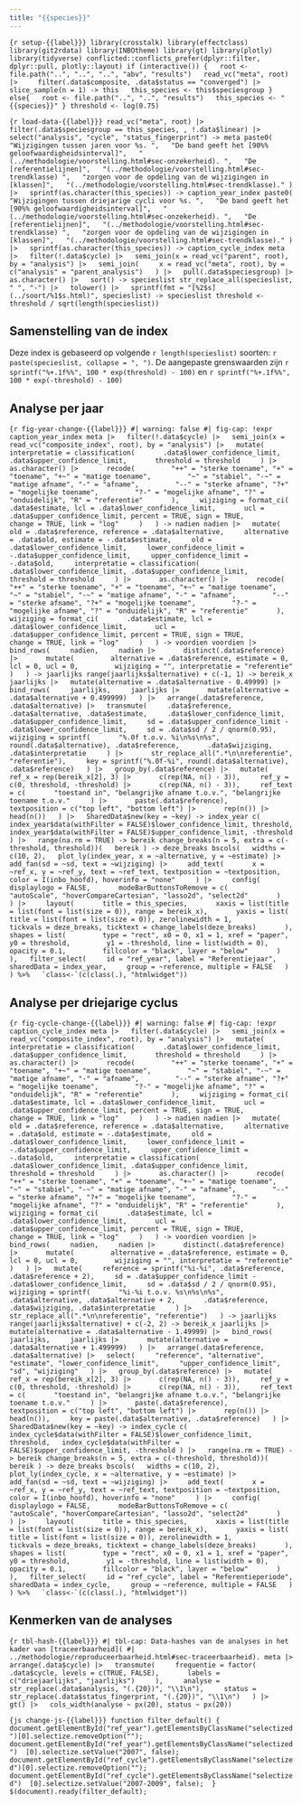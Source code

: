 ```yaml
---
title: "{{species}}"
---
```


```{r setup-{{label}}}
library(crosstalk)
library(effectclass)
library(git2rdata)
library(INBOtheme)
library(gt)
library(plotly)
library(tidyverse)
conflicted::conflicts_prefer(dplyr::filter, dplyr::pull, plotly::layout)
if (interactive()) {
  root <- file.path("..", "..", "..", "abv", "results")
  read_vc("meta", root) |>
    filter(.data$composite, .data$status == "converged") |>
    slice_sample(n = 1) -> this
  this_species <- this$speciesgroup
} else{
  root <- file.path("..", "..", "results")
  this_species <- "{{species}}"
}
threshold <- log(0.75)
```

```{r load-data-{{label}}}
read_vc("meta", root) |>
  filter(.data$speciesgroup == this_species, , !.data$linear) |>
  select("analysis", "cycle", "status_fingerprint") -> meta
paste0(
  "Wijzigingen tussen jaren voor %s. ",
  "De band geeft het [90%% geloofwaardigheidsinterval]",
  "(../methodologie/voorstelling.html#sec-onzekerheid). ",
  "De [referentielijnen]",
  "(../methodologie/voorstelling.html#sec-trendklasse) ",
  "zorgen voor de opdeling van de wijzigingen in [klassen]",
  "(../methodologie/voorstelling.html#sec-trendklasse)."
) |>
  sprintf(as.character(this_species)) -> caption_year_index
paste0(
  "Wijzigingen tussen driejarige cycli voor %s. ",
  "De band geeft het [90%% geloofwaardigheidsinterval]",
  "(../methodologie/voorstelling.html#sec-onzekerheid). ",
  "De [referentielijnen]",
  "(../methodologie/voorstelling.html#sec-trendklasse) ",
  "zorgen voor de opdeling van de wijzigingen in [klassen]",
  "(../methodologie/voorstelling.html#sec-trendklasse)."
) |>
  sprintf(as.character(this_species)) -> caption_cycle_index
meta |>
  filter(!.data$cycle) |>
  semi_join(x = read_vc("parent", root), by = "analysis") |>
  semi_join(
    x = read_vc("meta", root), by = c("analysis" = "parent_analysis")
  ) |>
  pull(.data$speciesgroup) |>
  as.character() |>
  sort() -> specieslist
str_replace_all(specieslist, " ", "-") |>
  tolower() |>
  sprintf(fmt = "[%2$s](../soort/%1$s.html)", specieslist) -> specieslist
threshold <- threshold / sqrt(length(specieslist))
```

## Samenstelling van de index

Deze index is gebaseerd op volgende `r length(specieslist)` soorten: `r paste(specieslist, collapse = ", ")`.
De aangepaste grenswaarden zijn `r sprintf("%+.1f%%", 100 * exp(threshold) - 100)` en  `r sprintf("%+.1f%%", 100 * exp(-threshold) - 100)`

## Analyse per jaar

```{r fig-year-change-{{label}}}
#| warning: false
#| fig-cap: !expr caption_year_index
meta |>
  filter(!.data$cycle) |>
  semi_join(x = read_vc("composite_index", root), by = "analysis") |>
  mutate(
    interpretatie = classification(
      .data$lower_confidence_limit, .data$upper_confidence_limit,
      threshold = threshold
    ) |>
      as.character() |>
      recode(
        "++" = "sterke toename", "+" = "toename", "+~" = "matige toename",
        "~" = "stabiel", "-~" = "matige afname", "-" = "afname",
        "--" = "sterke afname", "?+" = "mogelijke toename",
        "?-" = "mogelijke afname", "?" = "onduidelijk", "R" = "referentie"
      ),
    wijziging = format_ci(
      .data$estimate, lcl = .data$lower_confidence_limit,
      ucl = .data$upper_confidence_limit, percent = TRUE, sign = TRUE,
      change = TRUE, link = "log"
    )
  ) -> nadien
nadien |>
  mutate(
    old = .data$reference, reference = .data$alternative,
    alternative = .data$old, estimate = -.data$estimate,
    old = .data$lower_confidence_limit,
    lower_confidence_limit = -.data$upper_confidence_limit,
    upper_confidence_limit = -.data$old,
    interpretatie = classification(
      .data$lower_confidence_limit, .data$upper_confidence_limit,
      threshold = threshold
    ) |>
      as.character() |>
      recode(
        "++" = "sterke toename", "+" = "toename", "+~" = "matige toename",
        "~" = "stabiel", "-~" = "matige afname", "-" = "afname",
        "--" = "sterke afname", "?+" = "mogelijke toename",
        "?-" = "mogelijke afname", "?" = "onduidelijk", "R" = "referentie"
      ),
    wijziging = format_ci(
      .data$estimate, lcl = .data$lower_confidence_limit,
      ucl = .data$upper_confidence_limit, percent = TRUE, sign = TRUE,
      change = TRUE, link = "log"
    )
  ) -> voordien
voordien |>
  bind_rows(
    nadien,
    nadien |>
      distinct(.data$reference) |>
      mutate(
        alternative = .data$reference, estimate = 0, lcl = 0, ucl = 0,
        wijziging = "", interpretatie = "referentie"
      )
  ) -> jaarlijks
range(jaarlijks$alternative) + c(-1, 1) -> bereik_x
jaarlijks |>
  mutate(alternative = .data$alternative - 0.49999) |>
  bind_rows(
    jaarlijks,
    jaarlijks |>
      mutate(alternative = .data$alternative + 0.499999)
  ) |>
  arrange(.data$reference, .data$alternative) |>
  transmute(
    .data$reference, .data$alternative, .data$estimate,
    .data$lower_confidence_limit, .data$upper_confidence_limit,
    sd = .data$upper_confidence_limit - .data$lower_confidence_limit,
    sd = .data$sd / 2 / qnorm(0.95),
    wijziging = sprintf(
      "%.0f t.o.v. %i\n%s\n%s", round(.data$alternative), .data$reference,
      .data$wijziging, .data$interpretatie
    ) |>
      str_replace_all(".*\n\nreferentie", "referentie"),
    key = sprintf("%.0f-%i", round(.data$alternative), .data$reference)
  ) |>
  group_by(.data$reference) |>
  mutate(
    ref_x = rep(bereik_x[2], 3) |>
      c(rep(NA, n() - 3)),
    ref_y = c(0, threshold, -threshold) |>
      c(rep(NA, n() - 3)),
    ref_text = c(
      "toestand in", "belangrijke afname t.o.v.", "belangrijke toename t.o.v."
    ) |>
      paste(.data$reference),
    textposition = c("top left", "bottom left") |>
      rep(n()) |>
      head(n())
  ) |>
  SharedData$new(key = ~key) -> index_year
c(
  index_year$data(withFilter = FALSE)$lower_confidence_limit, threshold,
  index_year$data(withFilter = FALSE)$upper_confidence_limit, -threshold
) |>
  range(na.rm = TRUE) -> bereik
change_breaks(n = 5, extra = c(-threshold, threshold))(
  bereik
) -> deze_breaks
bscols(
  widths = c(10, 2),
  plot_ly(index_year, x = ~alternative, y = ~estimate) |>
    add_fan(sd = ~sd, text = ~wijziging) |>
    add_text(
      x = ~ref_x, y = ~ref_y, text = ~ref_text, textposition = ~textposition,
      color = I(inbo_hoofd), hoverinfo = "none"
    ) |>
    config(
      displaylogo = FALSE,
      modeBarButtonsToRemove = c(
        "autoScale", "hoverCompareCartesian", "lasso2d", "select2d"
      )
    ) |>
    layout(
      title = this_species,
      xaxis = list(title = list(font = list(size = 0)), range = bereik_x),
      yaxis = list(
        title = list(font = list(size = 0)), zerolinewidth = 1,
        tickvals = deze_breaks, ticktext = change_labels(deze_breaks)
      ),
      shapes = list(
        type = "rect", x0 = 0, x1 = 1, xref = "paper", y0 = threshold,
        y1 = -threshold, line = list(width = 0), opacity = 0.1,
        fillcolor = "black", layer = "below"
      )
    ),
  filter_select(
    id = "ref_year", label = "Referentiejaar", sharedData = index_year,
    group = ~reference, multiple = FALSE
  )
) %>%
  `class<-`(c(class(.), "htmlwidget"))
```

## Analyse per driejarige cyclus

```{r fig-cycle-change-{{label}}}
#| warning: false
#| fig-cap: !expr caption_cycle_index
meta |>
  filter(.data$cycle) |>
  semi_join(x = read_vc("composite_index", root), by = "analysis") |>
  mutate(
    interpretatie = classification(
      .data$lower_confidence_limit, .data$upper_confidence_limit,
      threshold = threshold
    ) |>
      as.character() |>
      recode(
        "++" = "sterke toename", "+" = "toename", "+~" = "matige toename",
        "~" = "stabiel", "-~" = "matige afname", "-" = "afname",
        "--" = "sterke afname", "?+" = "mogelijke toename",
        "?-" = "mogelijke afname", "?" = "onduidelijk", "R" = "referentie"
      ),
    wijziging = format_ci(
      .data$estimate, lcl = .data$lower_confidence_limit,
      ucl = .data$upper_confidence_limit, percent = TRUE, sign = TRUE,
      change = TRUE, link = "log"
    )
  ) -> nadien
nadien |>
  mutate(
    old = .data$reference, reference = .data$alternative,
    alternative = .data$old, estimate = -.data$estimate,
    old = .data$lower_confidence_limit,
    lower_confidence_limit = -.data$upper_confidence_limit,
    upper_confidence_limit = -.data$old,
    interpretatie = classification(
      .data$lower_confidence_limit, .data$upper_confidence_limit,
      threshold = threshold
    ) |>
      as.character() |>
      recode(
        "++" = "sterke toename", "+" = "toename", "+~" = "matige toename",
        "~" = "stabiel", "-~" = "matige afname", "-" = "afname",
        "--" = "sterke afname", "?+" = "mogelijke toename",
        "?-" = "mogelijke afname", "?" = "onduidelijk", "R" = "referentie"
      ),
    wijziging = format_ci(
      .data$estimate, lcl = .data$lower_confidence_limit,
      ucl = .data$upper_confidence_limit, percent = TRUE, sign = TRUE,
      change = TRUE, link = "log"
    )
  ) -> voordien
voordien |>
  bind_rows(
    nadien,
    nadien |>
      distinct(.data$reference) |>
      mutate(
        alternative = .data$reference, estimate = 0, lcl = 0, ucl = 0,
        wijziging = "", interpretatie = "referentie"
      )
  ) |>
  mutate(
    reference = sprintf("%i-%i", .data$reference, .data$reference + 2),
    sd = .data$upper_confidence_limit - .data$lower_confidence_limit,
    sd = .data$sd / 2 / qnorm(0.95),
    wijziging = sprintf(
      "%i-%i t.o.v. %s\n%s\n%s", .data$alternative, .data$alternative + 2,
      .data$reference, .data$wijziging, .data$interpretatie
    ) |>
      str_replace_all(".*\n\nreferentie", "referentie")
  ) -> jaarlijks
range(jaarlijks$alternative) + c(-2, 2) -> bereik_x
jaarlijks |>
  mutate(alternative = .data$alternative - 1.49999) |>
  bind_rows(
    jaarlijks,
    jaarlijks |>
      mutate(alternative = .data$alternative + 1.499999)
  ) |>
  arrange(.data$reference, .data$alternative) |>
  select(
    "reference", "alternative", "estimate", "lower_confidence_limit",
    "upper_confidence_limit", "sd", "wijziging"
  ) |>
  group_by(.data$reference) |>
  mutate(
    ref_x = rep(bereik_x[2], 3) |>
      c(rep(NA, n() - 3)),
    ref_y = c(0, threshold, -threshold) |>
      c(rep(NA, n() - 3)),
    ref_text = c(
      "toestand in", "belangrijke afname t.o.v.", "belangrijke toename t.o.v."
    ) |>
      paste(.data$reference),
    textposition = c("top left", "bottom left") |>
      rep(n()) |>
      head(n()),
    key = paste(.data$alternative, .data$reference)
  ) |>
  SharedData$new(key = ~key) -> index_cycle
c(
  index_cycle$data(withFilter = FALSE)$lower_confidence_limit, threshold,
  index_cycle$data(withFilter = FALSE)$upper_confidence_limit, -threshold
) |>
  range(na.rm = TRUE) -> bereik
change_breaks(n = 5, extra = c(-threshold, threshold))(
  bereik
) -> deze_breaks
bscols(
  widths = c(10, 2),
  plot_ly(index_cycle, x = ~alternative, y = ~estimate) |>
    add_fan(sd = ~sd, text = ~wijziging) |>
    add_text(
      x = ~ref_x, y = ~ref_y, text = ~ref_text, textposition = ~textposition,
      color = I(inbo_hoofd), hoverinfo = "none"
    ) |>
    config(
      displaylogo = FALSE,
      modeBarButtonsToRemove = c(
        "autoScale", "hoverCompareCartesian", "lasso2d", "select2d"
      )
    ) |>
    layout(
      title = this_species,
      xaxis = list(title = list(font = list(size = 0)), range = bereik_x),
      yaxis = list(
        title = list(font = list(size = 0)), zerolinewidth = 1,
        tickvals = deze_breaks, ticktext = change_labels(deze_breaks)
      ),
      shapes = list(
        type = "rect", x0 = 0, x1 = 1, xref = "paper", y0 = threshold,
        y1 = -threshold, line = list(width = 0), opacity = 0.1,
        fillcolor = "black", layer = "below"
      )
    ),
  filter_select(
    id = "ref_cycle", label = "Referentieperiode", sharedData = index_cycle,
    group = ~reference, multiple = FALSE
  )
) %>%
  `class<-`(c(class(.), "htmlwidget"))
```

## Kenmerken van de analyses

```{r tbl-hash-{{label}}}
#| tbl-cap: Data-hashes van de analyses in het kader van [traceerbaarheid](
#|   ../methodologie/reproduceerbaarheid.html#sec-traceerbaarheid).
meta |>
  arrange(.data$cycle) |>
  transmute(
    frequentie = factor(
      .data$cycle, levels = c(TRUE, FALSE),
      labels = c("driejaarlijks", "jaarlijks")
    ),
    analyse = str_replace(.data$analysis, "(.{20})", "\\1\n"),
    status = str_replace(.data$status_fingerprint, "(.{20})", "\\1\n")
  ) |>
  gt() |>
  cols_width(analyse ~ px(20), status ~ px(20))
```

```{js change-js-{{label}}}
function filter_default() {
  document.getElementById("ref_year").getElementsByClassName("selectized")[0].selectize.removeOption("");
  document.getElementById("ref_year").getElementsByClassName("selectized") 
[0].selectize.setValue("2007", false);
  document.getElementById("ref_cycle").getElementsByClassName("selectized")[0].selectize.removeOption("");
  document.getElementById("ref_cycle").getElementsByClassName("selectized") 
[0].selectize.setValue("2007-2009", false);
 }
$(document).ready(filter_default);
```
